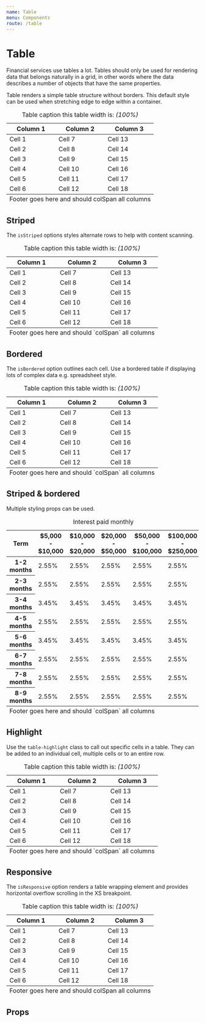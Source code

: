 ```yaml
---
name: Table
menu: Components
route: /table
---
```



# Table

Financial services use tables a lot. Tables should only be used for rendering data that belongs naturally in a grid, in other words where the data describes a number of objects that have the same properties.

Table renders a simple table structure without borders. This default style can be used when stretching edge to edge within a container.

<Playground>
	<Table>
		<caption>
			Table caption this table width is: <em>(100%)</em>
		</caption>
		<thead>
			<tr>
				<th scope="col">Column 1</th>
				<th scope="col">Column 2</th>
				<th scope="col">Column 3</th>
			</tr>
		</thead>
		<tbody>
			<tr>
				<td>Cell 1</td>
				<td>Cell 7</td>
				<td>Cell 13</td>
			</tr>
			<tr>
				<td>Cell 2</td>
				<td>Cell 8</td>
				<td>Cell 14</td>
			</tr>
			<tr>
				<td>Cell 3</td>
				<td>Cell 9</td>
				<td>Cell 15</td>
			</tr>
			<tr>
				<td>Cell 4</td>
				<td>Cell 10</td>
				<td>Cell 16</td>
			</tr>
			<tr>
				<td>Cell 5</td>
				<td>Cell 11</td>
				<td>Cell 17</td>
			</tr>
			<tr>
				<td>Cell 6</td>
				<td>Cell 12</td>
				<td>Cell 18</td>
			</tr>
		</tbody>
		<tfoot>
			<tr>
				<td colSpan="3">Footer goes here and should colSpan all columns</td>
			</tr>
		</tfoot>
	</Table>
</Playground>

## Striped

The `isStriped` options styles alternate rows to help with content scanning.

<Playground>
	<Table isStriped>
		<caption>
			Table caption this table width is: <em>(100%)</em>
		</caption>
		<thead>
			<tr>
				<th scope="col">Column 1</th>
				<th scope="col">Column 2</th>
				<th scope="col">Column 3</th>
			</tr>
		</thead>
		<tbody>
			<tr>
				<td>Cell 1</td>
				<td>Cell 7</td>
				<td>Cell 13</td>
			</tr>
			<tr>
				<td>Cell 2</td>
				<td>Cell 8</td>
				<td>Cell 14</td>
			</tr>
			<tr>
				<td>Cell 3</td>
				<td>Cell 9</td>
				<td>Cell 15</td>
			</tr>
			<tr>
				<td>Cell 4</td>
				<td>Cell 10</td>
				<td>Cell 16</td>
			</tr>
			<tr>
				<td>Cell 5</td>
				<td>Cell 11</td>
				<td>Cell 17</td>
			</tr>
			<tr>
				<td>Cell 6</td>
				<td>Cell 12</td>
				<td>Cell 18</td>
			</tr>
		</tbody>
		<tfoot>
			<tr>
				<td colSpan="3">Footer goes here and should `colSpan` all columns</td>
			</tr>
		</tfoot>
	</Table>
</Playground>

## Bordered

The `isBordered` option outlines each cell. Use a bordered table if displaying lots of complex data e.g. spreadsheet style.

<Playground>
	<Table isBordered>
		<caption>
			Table caption this table width is: <em>(100%)</em>
		</caption>
		<thead>
			<tr>
				<th scope="col">Column 1</th>
				<th scope="col">Column 2</th>
				<th scope="col">Column 3</th>
			</tr>
		</thead>
		<tbody>
			<tr>
				<td>Cell 1</td>
				<td>Cell 7</td>
				<td>Cell 13</td>
			</tr>
			<tr>
				<td>Cell 2</td>
				<td>Cell 8</td>
				<td>Cell 14</td>
			</tr>
			<tr>
				<td>Cell 3</td>
				<td>Cell 9</td>
				<td>Cell 15</td>
			</tr>
			<tr>
				<td>Cell 4</td>
				<td>Cell 10</td>
				<td>Cell 16</td>
			</tr>
			<tr>
				<td>Cell 5</td>
				<td>Cell 11</td>
				<td>Cell 17</td>
			</tr>
			<tr>
				<td>Cell 6</td>
				<td>Cell 12</td>
				<td>Cell 18</td>
			</tr>
		</tbody>
		<tfoot>
			<tr>
				<td colSpan="3">Footer goes here and should `colSpan` all columns</td>
			</tr>
		</tfoot>
	</Table>
</Playground>

## Striped & bordered

Multiple styling props can be used.

<Table isStriped isBordered>
	<caption>Interest paid monthly</caption>
	<thead>
		<tr>
			<th scope="col">Term</th>
			<th scope="col">$5,000 - $10,000</th>
			<th scope="col">$10,000 - $20,000</th>
			<th scope="col">$20,000 - $50,000</th>
			<th scope="col">$50,000 - $100,000</th>
			<th scope="col">$100,000 - $250,000</th>
		</tr>
	</thead>
	<tbody>
		<tr>
			<th scope="row">1-2 months</th>
			<td>2.55%</td>
			<td>2.55%</td>
			<td>2.55%</td>
			<td>2.55%</td>
			<td>2.55%</td>
		</tr>
		<tr>
			<th scope="row">2-3 months</th>
			<td>2.55%</td>
			<td>2.55%</td>
			<td>2.55%</td>
			<td>2.55%</td>
			<td>2.55%</td>
		</tr>
		<tr>
			<th scope="row">3-4 months</th>
			<td>3.45%</td>
			<td>3.45%</td>
			<td>3.45%</td>
			<td>3.45%</td>
			<td>3.45%</td>
		</tr>
		<tr>
			<th scope="row">4-5 months</th>
			<td>2.55%</td>
			<td>2.55%</td>
			<td>2.55%</td>
			<td>2.55%</td>
			<td>2.55%</td>
		</tr>
		<tr>
			<th scope="row">5-6 months</th>
			<td>3.45%</td>
			<td>3.45%</td>
			<td>3.45%</td>
			<td>3.45%</td>
			<td>3.45%</td>
		</tr>
		<tr>
			<th scope="row">6-7 months</th>
			<td>2.55%</td>
			<td>2.55%</td>
			<td>2.55%</td>
			<td>2.55%</td>
			<td>2.55%</td>
		</tr>
		<tr>
			<th scope="row">7-8 months</th>
			<td>2.55%</td>
			<td>2.55%</td>
			<td>2.55%</td>
			<td>2.55%</td>
			<td>2.55%</td>
		</tr>
		<tr>
			<th scope="row">8-9 months</th>
			<td>2.55%</td>
			<td>2.55%</td>
			<td>2.55%</td>
			<td>2.55%</td>
			<td>2.55%</td>
		</tr>
	</tbody>
	<tfoot>
		<tr>
			<td colSpan="6">Footer goes here and should `colSpan` all columns</td>
		</tr>
	</tfoot>
</Table>

## Highlight

Use the `table-highlight` class to call out specific cells in a table. They can be added to an individual cell, multiple cells or to an entire row.

<Playground>
	<Table>
		<caption>
			Table caption this table width is: <em>(100%)</em>
		</caption>
		<thead>
			<tr>
				<th scope="col">Column 1</th>
				<th scope="col">Column 2</th>
				<th scope="col">Column 3</th>
			</tr>
		</thead>
		<tbody>
			<tr>
				<td>Cell 1</td>
				<td className="table-highlight">Cell 7</td>
				<td>Cell 13</td>
			</tr>
			<tr>
				<td>Cell 2</td>
				<td>Cell 8</td>
				<td>Cell 14</td>
			</tr>
			<tr className="table-highlight">
				<td>Cell 3</td>
				<td>Cell 9</td>
				<td>Cell 15</td>
			</tr>
			<tr>
				<td>Cell 4</td>
				<td>Cell 10</td>
				<td>Cell 16</td>
			</tr>
			<tr>
				<td>Cell 5</td>
				<td>Cell 11</td>
				<td>Cell 17</td>
			</tr>
			<tr>
				<td>Cell 6</td>
				<td>Cell 12</td>
				<td>Cell 18</td>
			</tr>
		</tbody>
		<tfoot>
			<tr>
				<td colSpan="3">Footer goes here and should `colSpan` all columns</td>
			</tr>
		</tfoot>
	</Table>
</Playground>

## Responsive

The `isResponsive` option renders a table wrapping element and provides horizontal overflow scrolling in the XS breakpoint.

<Playground>
	<Table isResponsive>
		<caption>
			Table caption this table width is: <em>(100%)</em>
		</caption>
		<thead>
			<tr>
				<th scope="col">Column 1</th>
				<th scope="col">Column 2</th>
				<th scope="col">Column 3</th>
			</tr>
		</thead>
		<tbody>
			<tr>
				<td>Cell 1</td>
				<td>Cell 7</td>
				<td>Cell 13</td>
			</tr>
			<tr>
				<td>Cell 2</td>
				<td>Cell 8</td>
				<td>Cell 14</td>
			</tr>
			<tr>
				<td>Cell 3</td>
				<td>Cell 9</td>
				<td>Cell 15</td>
			</tr>
			<tr>
				<td>Cell 4</td>
				<td>Cell 10</td>
				<td>Cell 16</td>
			</tr>
			<tr>
				<td>Cell 5</td>
				<td>Cell 11</td>
				<td>Cell 17</td>
			</tr>
			<tr>
				<td>Cell 6</td>
				<td>Cell 12</td>
				<td>Cell 18</td>
			</tr>
		</tbody>
		<tfoot>
			<tr>
				<td colSpan="3">Footer goes here and should colSpan all columns</td>
			</tr>
		</tfoot>
	</Table>
</Playground>

## Props

<PropsTable of={Table} />
